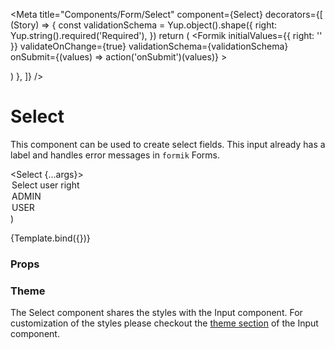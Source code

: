
<Meta
  title="Components/Form/Select"
  component={Select}
  decorators={[
    (Story) => {
      const validationSchema = Yup.object().shape({
        right: Yup.string().required('Required'),
      })
      return (
        <Formik
          initialValues={{ right: '' }}
          validateOnChange={true}
          validationSchema={validationSchema}
          onSubmit={(values) => action('onSubmit')(values)}
        >
          <Form>
            <SectionContent>
              <Story />
            </SectionContent>
          </Form>
        </Formik>
      )
    },
  ]}
/>

# Select

This component can be used to create select fields. This input already has a label and handles error messages in `formik` Forms.

  <Select {...args}>
    <option value="">Select user right</option>
    <option value="ADMIN">ADMIN</option>
    <option value="USER">USER</option>
  </Select>
)

<Canvas>
  <Story
    name="Default"
    args={{
      label: 'User rights',
      name: 'right',
    }}
  >
    {Template.bind({})}
  </Story>
</Canvas>

### Props

<ArgsTable story="Default" />

### Theme

The Select component shares the styles with the Input component.
For customization of the styles please checkout the [theme section](/docs/components-form-input--default-story#theme) of the Input component.
